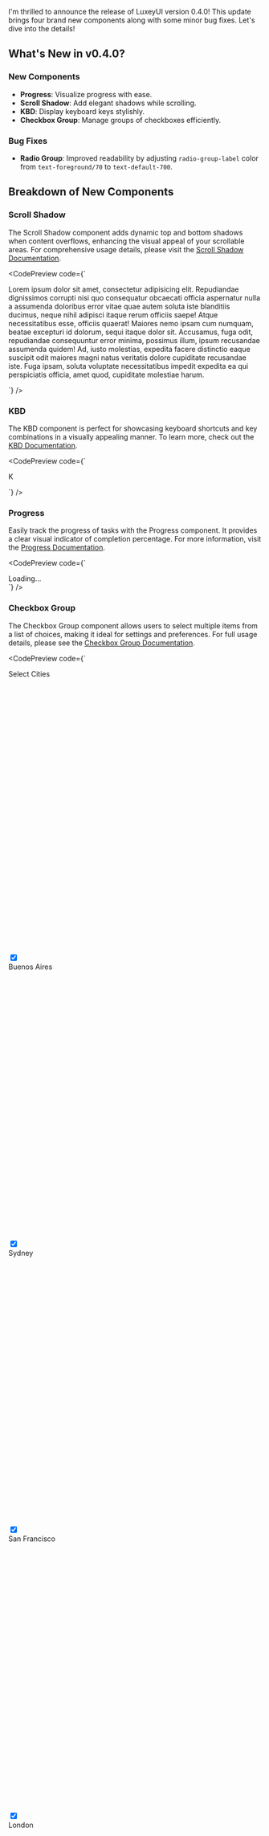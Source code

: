I'm thrilled to announce the release of LuxeyUI version 0.4.0! This update brings four brand new components along with some minor bug fixes. Let's dive into the details!

## What's New in v0.4.0?

### New Components

- **Progress**: Visualize progress with ease.
- **Scroll Shadow**: Add elegant shadows while scrolling.
- **KBD**: Display keyboard keys stylishly.
- **Checkbox Group**: Manage groups of checkboxes efficiently.

### Bug Fixes

- **Radio Group**: Improved readability by adjusting `radio-group-label` color from `text-foreground/70` to `text-default-700`.

## Breakdown of New Components

### Scroll Shadow

The Scroll Shadow component adds dynamic top and bottom shadows when content overflows, enhancing the visual appeal of your scrollable areas. For comprehensive usage details, please visit the [Scroll Shadow Documentation](/docs/components/scroll-shadow).

<CodePreview code={`<div class="scroll-shadow overflow-y-scroll h-[300px]">
  <p>
    Lorem ipsum dolor sit amet, consectetur adipisicing elit. Repudiandae dignissimos corrupti nisi quo consequatur obcaecati officia aspernatur nulla a assumenda doloribus error vitae quae autem soluta iste blanditiis ducimus, neque nihil adipisci itaque rerum officiis saepe! Atque necessitatibus esse, officiis quaerat! Maiores nemo ipsam cum numquam, beatae excepturi id dolorum, sequi itaque dolor sit. Accusamus, fuga odit, repudiandae consequuntur error minima, possimus illum, ipsum recusandae assumenda quidem! Ad, iusto molestias, expedita facere distinctio eaque suscipit odit maiores magni natus veritatis dolore cupiditate recusandae iste. Fuga ipsam, soluta voluptate necessitatibus impedit expedita ea qui perspiciatis officia, amet quod, cupiditate molestiae harum.
  </p>
</div>`} />


### KBD

The KBD component is perfect for showcasing keyboard shortcuts and key combinations in a visually appealing manner. To learn more, check out the [KBD Documentation](/docs/components/kbd).

<CodePreview code={`<div class="kbd m-1" data-keys="command">
  <span class="content">K</span>
</div>`} />

### Progress

Easily track the progress of tasks with the Progress component. It provides a clear visual indicator of completion percentage. For more information, visit the [Progress Documentation](/docs/components/progress).

<CodePreview code={`<div class="progress-base" data-value="63%">
  <div class="label-wrapper">
    <span class="label">Loading...</span>
    <span class="value"></span>
  </div>
  <div class="track">
    <div class="indicator"></div>
  </div>
</div>`} />

### Checkbox Group

The Checkbox Group component allows users to select multiple items from a list of choices, making it ideal for settings and preferences. For full usage details, please see the [Checkbox Group Documentation](/docs/components/checkbox-group).

<CodePreview code={`<div class="checkbox-group">
  <label class="checkbox-group-label">Select Cities</label>
  <div class="checkboxes">
    <label for="checkbox1" class="checkbox-wrapper primary">
      <div class="checkbox-icon">
        <svg viewBox="0 0 17 18">
          <polyline
            fill="none"
            points="1 9 7 14 15 4"
            stroke="currentColor"
            stroke-dasharray="22"
            stroke-dashoffset="66"
            stroke-linecap="round"
            stroke-linejoin="round"
            stroke-width="2"
          ></polyline>
        </svg>
        <input type="checkbox" id="checkbox1" class="checkbox" checked />
      </div>
      <span class="checkbox-label">Buenos Aires</span>
    </label>
    <label for="checkbox2" class="checkbox-wrapper primary">
      <div class="checkbox-icon">
        <svg viewBox="0 0 17 18">
          <polyline
            fill="none"
            points="1 9 7 14 15 4"
            stroke="currentColor"
            stroke-dasharray="22"
            stroke-dashoffset="66"
            stroke-linecap="round"
            stroke-linejoin="round"
            stroke-width="2"
          ></polyline>
        </svg>
        <input type="checkbox" id="checkbox2" class="checkbox" checked />
      </div>
      <span class="checkbox-label">Sydney</span>
    </label>
    <label for="checkbox3" class="checkbox-wrapper primary">
      <div class="checkbox-icon">
        <svg viewBox="0 0 17 18">
          <polyline
            fill="none"
            points="1 9 7 14 15 4"
            stroke="currentColor"
            stroke-dasharray="22"
            stroke-dashoffset="66"
            stroke-linecap="round"
            stroke-linejoin="round"
            stroke-width="2"
          ></polyline>
        </svg>
        <input type="checkbox" id="checkbox3" class="checkbox" checked />
      </div>
      <span class="checkbox-label">San Francisco</span>
    </label>
    <label for="checkbox4" class="checkbox-wrapper primary">
      <div class="checkbox-icon">
        <svg viewBox="0 0 17 18">
          <polyline
            fill="none"
            points="1 9 7 14 15 4"
            stroke="currentColor"
            stroke-dasharray="22"
            stroke-dashoffset="66"
            stroke-linecap="round"
            stroke-linejoin="round"
            stroke-width="2"
          ></polyline>
        </svg>
        <input type="checkbox" id="checkbox4" class="checkbox" checked />
      </div>
      <span class="checkbox-label">London</span>
    </label>
    <label for="checkbox5" class="checkbox-wrapper primary">
      <div class="checkbox-icon">
        <svg viewBox="0 0 17 18">
          <polyline
            fill="none"
            points="1 9 7 14 15 4"
            stroke="currentColor"
            stroke-dasharray="22"
            stroke-dashoffset="66"
            stroke-linecap="round"
            stroke-linejoin="round"
            stroke-width="2"
          ></polyline>
        </svg>
        <input type="checkbox" id="checkbox5" class="checkbox" checked />
      </div>
      <span class="checkbox-label">Tokyo</span>
    </label>
  </div>
</div>`} />

## What's Next? 

- **Bug Fixes**: Fixing many bugs that hinder your experience.
- **Performance Enhancements**: Continued focus on optimizing performance
  across all components.
- **New Components**: Expanding my library with new components and
  utilities to make your development faster and easier.

--- 

I hope you enjoy these new components and enhancements in LuxeyUI v0.4.0. As always, your feedback is invaluable to me. Please let me know your thoughts and suggestions for future improvements!

**Thank you for your continued support and happy coding! 🎉**
